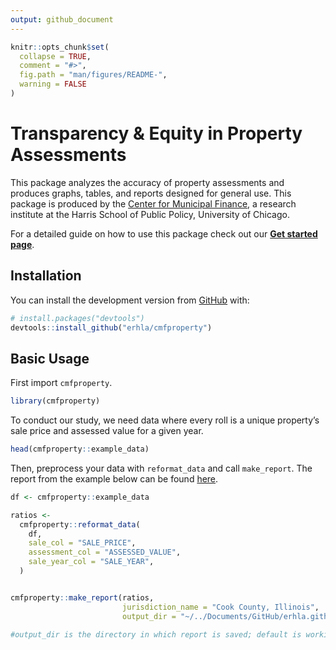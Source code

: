 ```yaml
---
output: github_document
---
```


<!-- README.md is generated from README.Rmd. Please edit that file -->

```r
knitr::opts_chunk$set(
  collapse = TRUE,
  comment = "#>",
  fig.path = "man/figures/README-",
  warning = FALSE
)
```

# Transparency & Equity in Property Assessments

This package analyzes the accuracy of property assessments and produces graphs, tables, and reports designed for general use. This package is produced by the [Center for Municipal Finance](https://harris.uchicago.edu/research-impact/centers-institutes/center-municipal-finance), a research institute at the Harris School of Public Policy, University of Chicago.

For a detailed guide on how to use this package check out our [**Get started page**](https://erhla.github.io/cmfproperty/articles/cmfproperty.html).

## Installation

You can install the development version from [GitHub](https://github.com/) with:

``` r
# install.packages("devtools")
devtools::install_github("erhla/cmfproperty")
```

## Basic Usage

First import `cmfproperty`.

```r
library(cmfproperty)
```

To conduct our study, we need data where every roll is a unique property's sale price and assessed value for a given year.

```r
head(cmfproperty::example_data)
```


Then, preprocess your data with `reformat_data` and call `make_report`. The report from the example below can be found [here](https://erhla.github.io/Cook County, Illinois.html).

```r
df <- cmfproperty::example_data

ratios <-
  cmfproperty::reformat_data(
    df,
    sale_col = "SALE_PRICE",
    assessment_col = "ASSESSED_VALUE",
    sale_year_col = "SALE_YEAR",
  )


cmfproperty::make_report(ratios, 
                         jurisdiction_name = "Cook County, Illinois",
                         output_dir = "~/../Documents/GitHub/erhla.github.io/") 

#output_dir is the directory in which report is saved; default is working directory

```



